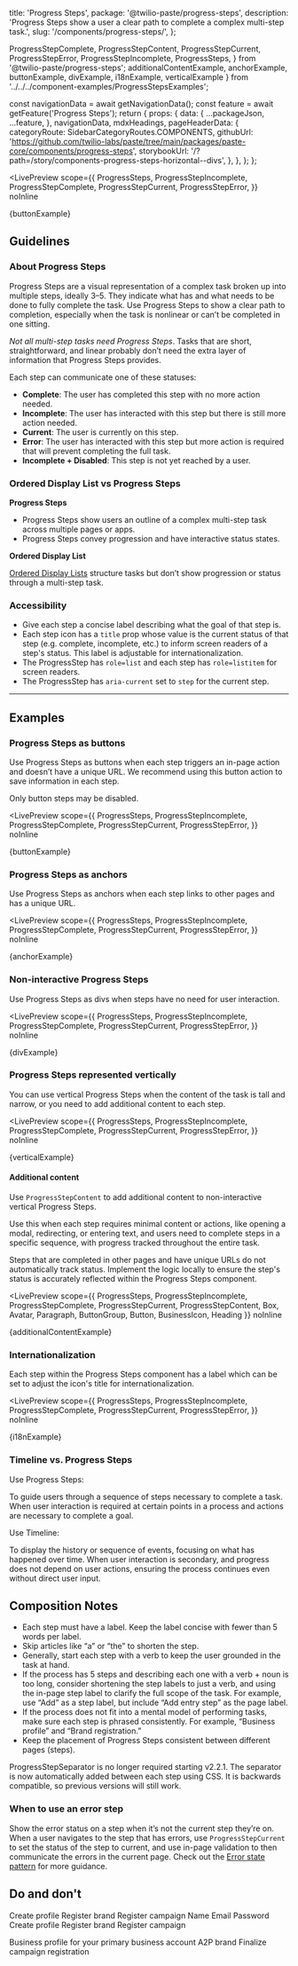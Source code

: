   title: 'Progress Steps',
  package: '@twilio-paste/progress-steps',
  description: 'Progress Steps show a user a clear path to complete a complex multi-step task.',
  slug: '/components/progress-steps/',
};

  ProgressStepComplete,
  ProgressStepContent,
  ProgressStepCurrent,
  ProgressStepError,
  ProgressStepIncomplete,
  ProgressSteps,
} from '@twilio-paste/progress-steps';
  additionalContentExample,
  anchorExample,
  buttonExample,
  divExample,
  i18nExample,
  verticalExample
} from '../../../component-examples/ProgressStepsExamples';


  const navigationData = await getNavigationData();
  const feature = await getFeature('Progress Steps');
  return {
    props: {
      data: {
        ...packageJson,
        ...feature,
      },
      navigationData,
      mdxHeadings,
      pageHeaderData: {
        categoryRoute: SidebarCategoryRoutes.COMPONENTS,
        githubUrl: 'https://github.com/twilio-labs/paste/tree/main/packages/paste-core/components/progress-steps',
        storybookUrl: '/?path=/story/components-progress-steps-horizontal--divs',
      },
    },
  };
};

<LivePreview
  scope={{
    ProgressSteps,
    ProgressStepIncomplete,
    ProgressStepComplete,
    ProgressStepCurrent,
    ProgressStepError,
  }}
  noInline
>
  {buttonExample}
</LivePreview>

## Guidelines

### About Progress Steps

Progress Steps are a visual representation of a complex task broken up
into multiple steps, ideally 3–5. They indicate what has and what needs
to be done to fully complete the task. Use Progress Steps to show a
clear path to completion, especially when the task is nonlinear or
can’t be completed in one sitting.

_Not all multi-step tasks need Progress Steps_. Tasks that are short,
straightforward, and linear probably don’t need the extra layer of
information that Progress Steps provides.

Each step can communicate one of these statuses:

- **Complete**: The user has completed this step with no more action needed.
- **Incomplete**: The user has interacted with this step but there is still more action needed.
- **Current**: The user is currently on this step.
- **Error**: The user has interacted with this step but more action is required that will prevent completing the full task.
- **Incomplete + Disabled**: This step is not yet reached by a user.

### Ordered Display List vs Progress Steps

**Progress Steps**

- Progress Steps show users an outline of a complex multi-step task across multiple pages or apps.
- Progress Steps convey progression and have interactive status states.

**Ordered Display List**

[Ordered Display Lists](/components/list#ordered-display-list) structure tasks but don’t show progression or status through a multi-step task.

### Accessibility

- Give each step a concise label describing what the goal of that step is.
- Each step icon has a `title` prop whose value is the current status of that step (e.g. complete, incomplete, etc.) to inform screen readers of a step's status. This label is adjustable for internationalization.
- The ProgressStep has `role=list` and each step has `role=listitem` for screen readers.
- The ProgressStep has `aria-current` set to `step` for the current step.

---

## Examples

### Progress Steps as buttons

Use Progress Steps as buttons when each step triggers an in-page action and doesn’t have a unique URL.
We recommend using this button action to save information in each step.

Only button steps may be disabled.

<LivePreview
  scope={{
    ProgressSteps,
    ProgressStepIncomplete,
    ProgressStepComplete,
    ProgressStepCurrent,
    ProgressStepError,
  }}
  noInline
>
  {buttonExample}
</LivePreview>

### Progress Steps as anchors

Use Progress Steps as anchors when each step links to other pages and has a unique URL.

<LivePreview
  scope={{
    ProgressSteps,
    ProgressStepIncomplete,
    ProgressStepComplete,
    ProgressStepCurrent,
    ProgressStepError,
  }}
  noInline
>
  {anchorExample}
</LivePreview>

### Non-interactive Progress Steps

Use Progress Steps as divs when steps have no need for user interaction.

<LivePreview
  scope={{
    ProgressSteps,
    ProgressStepIncomplete,
    ProgressStepComplete,
    ProgressStepCurrent,
    ProgressStepError,
  }}
  noInline
>
  {divExample}
</LivePreview>

### Progress Steps represented vertically

You can use vertical Progress Steps when the content of the task is tall and narrow, or you need to add additional content to each step.

<LivePreview
  scope={{
    ProgressSteps,
    ProgressStepIncomplete,
    ProgressStepComplete,
    ProgressStepCurrent,
    ProgressStepError,
  }}
  noInline
>
  {verticalExample}
</LivePreview>

#### Additional content

Use `ProgressStepContent` to add additional content to non-interactive vertical Progress Steps.

Use this when each step requires minimal content or actions, like opening a modal, redirecting, or entering text, and users need to complete steps in a specific sequence, with progress tracked throughout the entire task.

<Callout variant="warning" marginY="space70">
  <CalloutHeading as="h5">Steps that are completed in other pages and have unique URLs do not automatically track status.</CalloutHeading>
  <CalloutText>
    Implement the logic locally to ensure the step's status is accurately reflected within the Progress Steps component.
  </CalloutText>
</Callout>


<LivePreview
  scope={{
    ProgressSteps,
    ProgressStepIncomplete,
    ProgressStepComplete,
    ProgressStepCurrent,
    ProgressStepContent,
    Box,
    Avatar,
    Paragraph,
    ButtonGroup,
    Button,
    BusinessIcon,
    Heading
  }}
  noInline
>
  {additionalContentExample}
</LivePreview>

### Internationalization

Each step within the Progress Steps component has a label which can be set to adjust the icon's title for internationalization.

<LivePreview
  scope={{
    ProgressSteps,
    ProgressStepIncomplete,
    ProgressStepComplete,
    ProgressStepCurrent,
    ProgressStepError,
  }}
  noInline
>
  {i18nExample}
</LivePreview>


### Timeline vs. Progress Steps

Use Progress Steps:

<UnorderedList>
  <ListItem>To guide users through a sequence of steps necessary to complete a task.</ListItem>
  <ListItem>
    When user interaction is required at certain points in a process and actions are necessary to complete a goal.
  </ListItem>
</UnorderedList>

Use Timeline:

<UnorderedList>
  <ListItem>To display the history or sequence of events, focusing on what has happened over time.</ListItem>
  <ListItem>
    When user interaction is secondary, and progress does not depend on user actions, ensuring the process continues
    even without direct user input.
  </ListItem>
</UnorderedList>

## Composition Notes

- Each step must have a label. Keep the label concise with fewer than 5 words per label.
- Skip articles like “a” or “the” to shorten the step.
- Generally, start each step with a verb to keep the user grounded in the task at hand.
- If the process has 5 steps and describing each one with a verb + noun is too long, consider shortening the step labels to just a verb, and using the in-page step label to clarify the full scope of the task. For example, use “Add” as a step label, but include “Add entry step” as the page label.
- If the process does not fit into a mental model of performing tasks, make sure each step is phrased consistently. For example, “Business profile” and “Brand registration.”
- Keep the placement of Progress Steps consistent between different pages (steps).

<Callout variant="neutral" marginY="space70">
  <CalloutText>
    ProgressStepSeparator is no longer required starting v2.2.1. The separator is now automatically added between each step using CSS. It is backwards compatible, so previous versions will still work.
  </CalloutText>
</Callout>

### When to use an error step

Show the error status on a step when it’s not the current step they’re on. When a
user navigates to the step that has errors, use `ProgressStepCurrent` to set the status of the step to current,
and use in-page validation to then communicate the errors in the current page.
Check out the [Error state pattern](/patterns/error-state) for more guidance.

## Do and don't

<DoDont>
  <Do
    center
    title="Do"
    body="Use Progress Steps for complex tasks with 3–5 steps that can't be completed in one session."
  >
    <ProgressSteps orientation="vertical">
      <ProgressStepComplete as="div">Create profile</ProgressStepComplete>
      <ProgressStepCurrent as="div">Register brand</ProgressStepCurrent>
      <ProgressStepIncomplete as="div">Register campaign</ProgressStepIncomplete>
    </ProgressSteps>
  </Do>
  <Dont
    center
    title="Don't"
    body="Don’t use Progress Steps for every single kind of task that has multiple steps. A line of text can be used as an alternative to show progression (e.g., “Step 1 of 2”)"
  >
    <ProgressSteps orientation="vertical">
      <ProgressStepComplete as="div">Name</ProgressStepComplete>
      <ProgressStepCurrent as="div">Email</ProgressStepCurrent>
      <ProgressStepIncomplete as="div">Password</ProgressStepIncomplete>
    </ProgressSteps>
  </Dont>
</DoDont>

<DoDont>
  <Do
    center
    title="Do"
    body="Make the labels of each step short, descriptive, and consistent. Use fewer than 5 words for each step label.">
    <ProgressSteps orientation="vertical">
      <ProgressStepComplete as="div">Create profile</ProgressStepComplete>
      <ProgressStepCurrent as="div">Register brand</ProgressStepCurrent>
      <ProgressStepIncomplete as="div">Register campaign</ProgressStepIncomplete>
    </ProgressSteps>
    </Do>

  <Dont
    center
    title="Don't"
    body="Don’t use long or inconsistent labels with mismatched parts of speech.">
    <ProgressSteps orientation="vertical">
      <ProgressStepComplete as="div">Business profile for your primary business account</ProgressStepComplete>
      <ProgressStepCurrent as="div">A2P brand</ProgressStepCurrent>
      <ProgressStepIncomplete as="div">Finalize campaign registration</ProgressStepIncomplete>
    </ProgressSteps>
  </Dont>
</DoDont>

<DoDont>
  <Do title="Do" body="Keep Progress Steps in a consistent location between steps or pages." />
  <Dont title="Don't" body="Don’t change the placement of Progress Steps between steps or pages." />
</DoDont>

<DoDont>
  <Do title="Do" body="Include only one Progress Steps component per task or page." />
  <Dont
    title="Don't"
    body="Don’t embed a Progress Steps component within a task that’s already being tracked with another Progress Steps component. Don’t use multiple Progress Steps per page."
  />
</DoDont>
